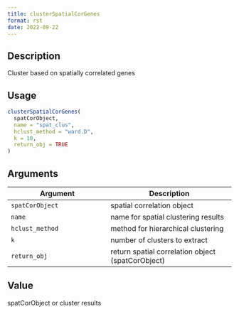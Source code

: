 ```yaml
--- 
title: clusterSpatialCorGenes 
format: rst 
date: 2022-09-22 
--- 
```


## Description

Cluster based on spatially correlated genes


## Usage

```r
clusterSpatialCorGenes(
  spatCorObject,
  name = "spat_clus",
  hclust_method = "ward.D",
  k = 10,
  return_obj = TRUE
)
```


## Arguments

Argument      |Description
------------- |----------------
`spatCorObject`     |     spatial correlation object
`name`     |     name for spatial clustering results
`hclust_method`     |     method for hierarchical clustering
`k`     |     number of clusters to extract
`return_obj`     |     return spatial correlation object (spatCorObject)


## Value

spatCorObject or cluster results


